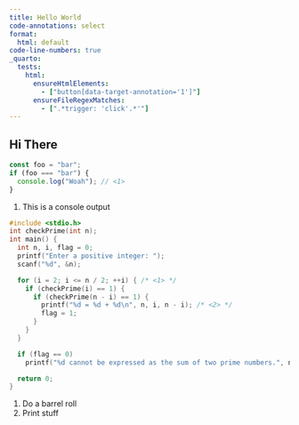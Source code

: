 ```yaml
---
title: Hello World
code-annotations: select
format:
  html: default
code-line-numbers: true
_quarto:
  tests: 
    html:
      ensureHtmlElements:
        - ["button[data-target-annotation='1']"]
      ensureFileRegexMatches:
        - [".*trigger: 'click'.*'"]
---
```


## Hi There

```typescript
const foo = "bar";
if (foo === "bar") {
  console.log("Woah"); // <1>
}
```

1. This is a console output

```c
#include <stdio.h>
int checkPrime(int n);
int main() {
  int n, i, flag = 0;
  printf("Enter a positive integer: ");
  scanf("%d", &n);

  for (i = 2; i <= n / 2; ++i) { /* <1> */
    if (checkPrime(i) == 1) {
      if (checkPrime(n - i) == 1) {
        printf("%d = %d + %d\n", n, i, n - i); /* <2> */
        flag = 1;
      }
    }
  }

  if (flag == 0)
    printf("%d cannot be expressed as the sum of two prime numbers.", n);

  return 0;
}
```

1. Do a barrel roll
2. Print stuff